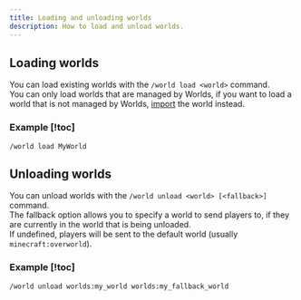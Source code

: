```yaml
---
title: Loading and unloading worlds
description: How to load and unload worlds.
---
```


## Loading worlds

You can load existing worlds with the `/world load <world>` command.  
You can only load worlds that are managed by Worlds,
if you want to load a world that is not managed by Worlds, [import](/docs/worlds/manage/import) the world instead.

### Example [!toc]

```
/world load MyWorld
```

## Unloading worlds

You can unload worlds with the `/world unload <world> [<fallback>]` command.  
The fallback option allows you to specify a world to send players to, if they are currently in the world that is being unloaded.  
If undefined, players will be sent to the default world (usually `minecraft:overworld`).

### Example [!toc]

```
/world unload worlds:my_world worlds:my_fallback_world
```
